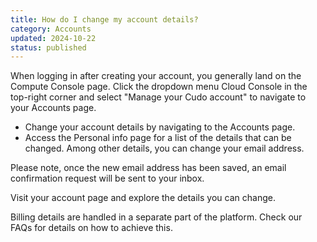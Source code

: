 ```yaml
---
title: How do I change my account details?
category: Accounts
updated: 2024-10-22
status: published
---
```


When logging in after creating your account, you generally land on the Compute Console page. Click the dropdown menu Cloud Console in the top-right corner and select "Manage your Cudo account" to navigate to your Accounts page.

- Change your account details by navigating to the Accounts page.
- Access the Personal info page for a list of the details that can be changed. Among other details, you can change your email address.

Please note, once the new email address has been saved, an email confirmation request will be sent to your inbox.

Visit your account page and explore the details you can change.

Billing details are handled in a separate part of the platform. Check our FAQs for details on how to achieve this.
